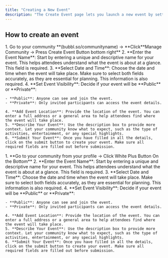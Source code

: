 ```yaml
---
title: "Creating a New Event"
description: "The Create Event page lets you launch a new event by setting its name, date, location, and basic details — it's the starting point for building your event on Bubbl."
---
```


## How to create an event

<Tabs>
  <Tab title="Web">
    1. Go to your community **(bubbl.so/communityname) → **Click**Manage Community → Press Create Event Button bottom right** 
    2. **Enter the Event Name**: Start by entering a unique and descriptive name for your event. This helps attendees understand what the event is about at a glance. This field is required.
    3. **Select Date and Time**: Choose the date and time when the event will take place. Make sure to select both fields accurately, as they are essential for planning. This information is also required.
    4. **Set Event Visibility**: Decide if your event will be **Public** or **Private**:

    - **Public**: Anyone can see and join the event.
    - **Private**: Only invited participants can access the event details.

    4. **Add Event Location**: Provide the location of the event. You can enter a full address or a general area to help attendees find where the event will take place.
    5. **Describe Your Event**: Use the description box to provide more context. Let your community know what to expect, such as the type of activities, entertainment, or any special highlights.
    6. **Submit Your Event**: Once you have filled in all the details, click on the submit button to create your event. Make sure all required fields are filled out before submission.
  </Tab>
  <Tab title="App">
    1. **Go to your community from your profile → Click White Plus Button On the Bottom**
    2. **Enter the Event Name**: Start by entering a unique and descriptive name for your event. This helps attendees understand what the event is about at a glance. This field is required.
    3. **Select Date and Time**: Choose the date and time when the event will take place. Make sure to select both fields accurately, as they are essential for planning. This information is also required.
    4. **Set Event Visibility**: Decide if your event will be **Public** or **Private**:

    - **Public**: Anyone can see and join the event.
    - **Private**: Only invited participants can access the event details.

    4. **Add Event Location**: Provide the location of the event. You can enter a full address or a general area to help attendees find where the event will take place.
    5. **Describe Your Event**: Use the description box to provide more context. Let your community know what to expect, such as the type of activities, entertainment, or any special highlights.
    6. **Submit Your Event**: Once you have filled in all the details, click on the submit button to create your event. Make sure all required fields are filled out before submission.
  </Tab>
</Tabs>